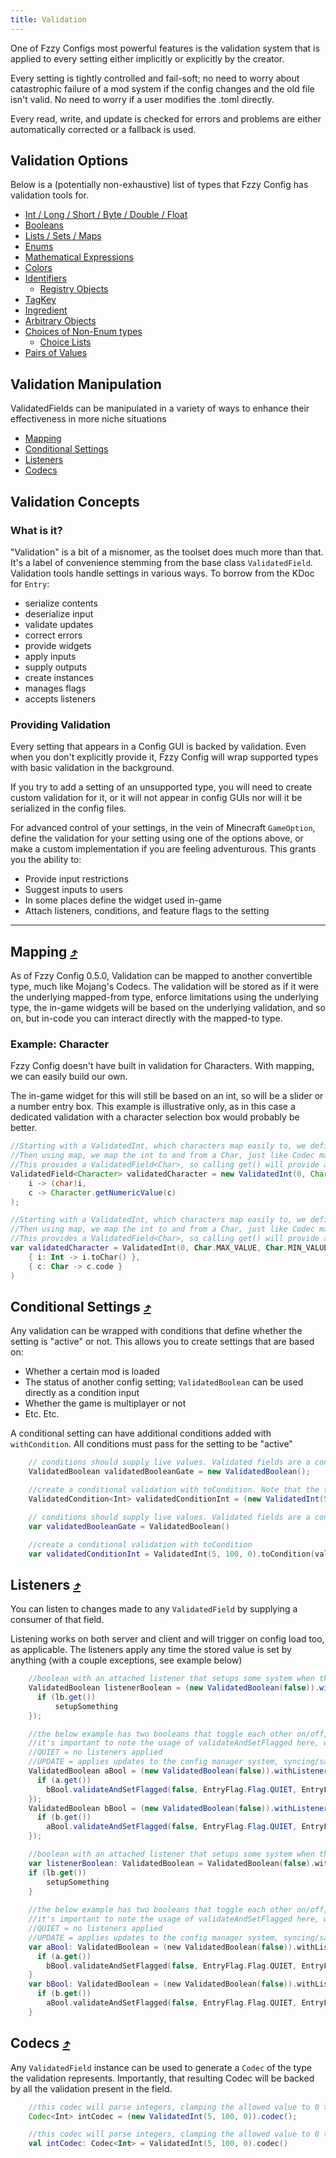 ```yaml
---
title: Validation
---
```


One of Fzzy Configs most powerful features is the validation system that is applied to every setting either implicitly or explicitly by the creator.

Every setting is tightly controlled and fail-soft; no need to worry about catastrophic failure of a mod system if the config changes and the old file isn't valid. No need to worry if a user modifies the .toml directly. 

Every read, write, and update is checked for errors and problems are either automatically corrected or a fallback is used.

## Validation Options
Below is a (potentially non-exhaustive) list of types that Fzzy Config has validation tools for.
* [Int / Long / Short / Byte / Double / Float](validation/Numbers)
* [Booleans](validation/Booleans)
* [Lists / Sets / Maps](validation/Collections)
* [Enums](validation/Enums)
* [Mathematical Expressions](validation/Expressions)
* [Colors](validation/Colors)
* [Identifiers](validation/Identifiers)
  * [Registry Objects](validation/Registry-Objects)
* [TagKey](validation/TagKeys)
* [Ingredient](validation/Ingredients)
* [Arbitrary Objects](validation/Objects)
* [Choices of Non-Enum types](validation/Choices)
  * [Choice Lists](validation/Choice-Lists)
* [Pairs of Values](validation/Pairs)

## Validation Manipulation
ValidatedFields can be manipulated in a variety of ways to enhance their effectiveness in more niche situations
* [Mapping](#mapping-)
* [Conditional Settings](#conditional-settings-)
* [Listeners](#listeners-)
* [Codecs](#codecs-)

## Validation Concepts

### What is it?
"Validation" is a bit of a misnomer, as the toolset does much more than that. It's a label of convenience stemming from the base class `ValidatedField`. Validation tools handle settings in various ways. To borrow from the KDoc for `Entry`:
* serialize contents
* deserialize input
* validate updates
* correct errors
* provide widgets
* apply inputs
* supply outputs
* create instances
* manages flags
* accepts listeners

### Providing Validation
Every setting that appears in a Config GUI is backed by validation. Even when you don't explicitly provide it, Fzzy Config will wrap supported types with basic validation in the background.

<Callout variant="warning">
If you try to add a setting of an unsupported type, you will need to create custom validation for it, or it will not appear in config GUIs nor will it be serialized in the config files.
</Callout>

For advanced control of your settings, in the vein of Minecraft `GameOption`, define the validation for your setting using one of the options above, or make a custom implementation if you are feeling adventurous. This grants you the ability to:
* Provide input restrictions
* Suggest inputs to users
* In some places define the widget used in-game
* Attach listeners, conditions, and feature flags to the setting

--------------------------------------------

## Mapping [⤴](#validation-manipulation)
As of Fzzy Config 0.5.0, Validation can be mapped to another convertible type, much like Mojang's Codecs. The validation will be stored as if it were the underlying mapped-from type, enforce limitations using the underlying type, the in-game widgets will be based on the underlying validation, and so on, but in-code you can interact directly with the mapped-to type.

### Example: Character
Fzzy Config doesn't have built in validation for Characters. With mapping, we can easily build our own.

<Callout>
The in-game widget for this will still be based on an int, so will be a slider or a number entry box. This example is illustrative only, as in this case a dedicated validation with a character selection box would probably be better.
</Callout>

<CodeTabs>

```java !!tabs Java
//Starting with a ValidatedInt, which characters map easily to, we define validation that bounds the int to the valid character range
//Then using map, we map the int to and from a Char, just like Codec mapping.
//This provides a ValidatedField<Char>, so calling get() will provide a character!
ValidatedField<Character> validatedCharacter = new ValidatedInt(0, Character.MAX_VALUE, Character.MIN_VALUE).map(
    i -> (char)i,
    c -> Character.getNumericValue(c)
);
```

```kotlin !!tabs Kotlin
//Starting with a ValidatedInt, which characters map easily to, we define validation that bounds the int to the valid character range
//Then using map, we map the int to and from a Char, just like Codec mapping.
//This provides a ValidatedField<Char>, so calling get() will provide a character!
var validatedCharacter = ValidatedInt(0, Char.MAX_VALUE, Char.MIN_VALUE).map(
    { i: Int -> i.toChar() },
    { c: Char -> c.code }
)
```

</CodeTabs>

## Conditional Settings [⤴](#validation-manipulation)
Any validation can be wrapped with conditions that define whether the setting is "active" or not. This allows you to create settings that are based on:
* Whether a certain mod is loaded
* The status of another config setting; `ValidatedBoolean` can be used directly as a condition input
* Whether the game is multiplayer or not
* Etc. Etc.

<Callout variant="info">
A conditional setting can have additional conditions added with <code>withCondition</code>. All conditions must pass for the setting to be "active"
</Callout>

<CodeTabs>

```java !!tabs Java
	// conditions should supply live values. Validated fields are a convenient mechanism to do that. A plain boolean won't update in-GUI until changes are applied.
	ValidatedBoolean validatedBooleanGate = new ValidatedBoolean();

	//create a conditional validation with toCondition. Note that the type is no longer ValidatedInt directly.
	ValidatedCondition<Int> validatedConditionInt = (new ValidatedInt(5, 100, 0)).toCondition(validatedBooleanGate, Text.literal("Gate must be true"), () -> 0);
```

```kotlin !!tabs Kotlin
	// conditions should supply live values. Validated fields are a convenient mechanism to do that. A plain boolean won't update in-GUI until changes are applied.
	var validatedBooleanGate = ValidatedBoolean()

	//create a conditional validation with toCondition
	var validatedConditionInt = ValidatedInt(5, 100, 0).toCondition(validatedBooleanGate, "Gate must be true".lit()) { 0 }
```

</CodeTabs>

## Listeners [⤴](#validation-manipulation)
You can listen to changes made to any `ValidatedField` by supplying a consumer of that field.

Listening works on both server and client and will trigger on config load too, as applicable. The listeners apply any time the stored value is set by anything (with a couple exceptions, see example below)

<CodeTabs>

```java !!tabs Java
	//boolean with an attached listener that setups some system when the setting is flipped to true.
    ValidatedBoolean listenerBoolean = (new ValidatedBoolean(false)).withListener(lb -> {
      if (lb.get()) 
		  setupSomething
    });

    //the below example has two booleans that toggle each other on/off, providing a sort of "cross-linked" setting where only one can be active at a time.
    //it's important to note the usage of validateAndSetFlagged here, which lets the partner setting be updated "quietly", otherwise you will deadlock and stack overflow
    //QUIET = no listeners applied
    //UPDATE = applies updates to the config manager system, syncing/saving/etc any changes made by the listeners
    ValidatedBoolean aBool = (new ValidatedBoolean(false)).withListener(a -> {
      if (a.get())
        bBool.validateAndSetFlagged(false, EntryFlag.Flag.QUIET, EntryFlag.Flag.UPDATE);
    });
    ValidatedBoolean bBool = (new ValidatedBoolean(false)).withListener(b -> {
      if (b.get())
        aBool.validateAndSetFlagged(false, EntryFlag.Flag.QUIET, EntryFlag.Flag.UPDATE);
    });
```

```kotlin !!tabs Kotlin
	//boolean with an attached listener that setups some system when the setting is flipped to true.
    var listenerBoolean: ValidatedBoolean = ValidatedBoolean(false).withListener{ lb: Entry<Boolean, *> ->
    if (lb.get())
        setupSomething
    }
    
    //the below example has two booleans that toggle each other on/off, providing a sort of "cross-linked" setting where only one can be active at a time.
    //it's important to note the usage of validateAndSetFlagged here, which lets the partner setting be updated "quietly", otherwise you will deadlock and stack overflow
    //QUIET = no listeners applied
    //UPDATE = applies updates to the config manager system, syncing/saving/etc any changes made by the listeners
    var aBool: ValidatedBoolean = (new ValidatedBoolean(false)).withListener { a: Entry<Boolean, *> ->
      if (a.get())
        bBool.validateAndSetFlagged(false, EntryFlag.Flag.QUIET, EntryFlag.Flag.UPDATE)
    }
    var bBool: ValidatedBoolean = (new ValidatedBoolean(false)).withListener { b: Entry<Boolean, *> ->
      if (b.get())
        aBool.validateAndSetFlagged(false, EntryFlag.Flag.QUIET, EntryFlag.Flag.UPDATE)
    }
```

</CodeTabs>

## Codecs [⤴](#validation-manipulation)
Any `ValidatedField` instance can be used to generate a `Codec` of the type the validation represents. Importantly, that resulting Codec will be backed by all the validation present in the field.

<CodeTabs>

```java !!tabs Java
	//this codec will parse integers, clamping the allowed value to 0 to 100.
    Codec<Int> intCodec = (new ValidatedInt(5, 100, 0)).codec();
```

```kotlin !!tabs Kotlin
	//this codec will parse integers, clamping the allowed value to 0 to 100.
    val intCodec: Codec<Int> = ValidatedInt(5, 100, 0).codec()
```

</CodeTabs>